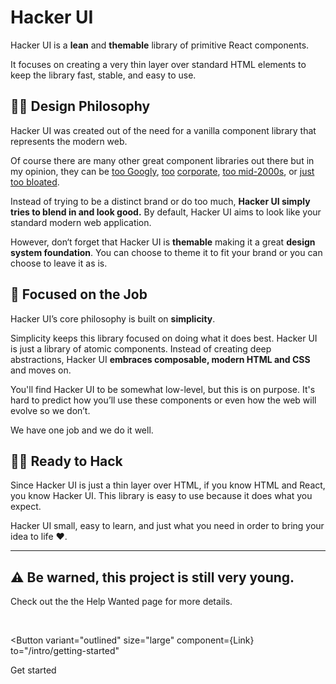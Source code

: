 
# Hacker UI

Hacker UI is a **lean** and **themable** library of primitive React components.

It focuses on creating a very thin layer over standard HTML elements to keep the library fast, stable, and easy to use.

## <Emoji><span role="img" aria-label="">👩‍🎨</span></Emoji> Design Philosophy

Hacker UI was created out of the need for a vanilla component library that represents the modern web.

Of course there are many other great component libraries out there but in my opinion, they can be [too Googly](https://material-ui.com/), [too](https://blueprintjs.com/) [corporate](https://developer.microsoft.com/en-us/fluentui#/get-started/web), [too mid-2000s](https://react-bootstrap.github.io/), or [just too bloated](https://bundlephobia.com/result?p=antd).

Instead of trying to be a distinct brand or do too much, **Hacker UI simply tries to blend in and look good.** By default, Hacker UI aims to look like your standard modern web application.

However, don‘t forget that Hacker UI is **themable** making it a great **design system foundation**. You can choose to theme it to fit your brand or you can choose to leave it as is.

## <Emoji><span role="img" aria-label="">🎯</span></Emoji> Focused on the Job

Hacker UI’s core philosophy is built on **simplicity**.

Simplicity keeps this library focused on doing what it does best. Hacker UI is just a library of atomic components. Instead of creating deep abstractions, Hacker UI **embraces composable, modern HTML and CSS** and moves on.

You'll find Hacker UI to be somewhat low-level, but this is on purpose. It's hard to predict how you’ll use these components or even how the web will evolve so we don’t.

We have one job and we do it well.

## <Emoji><span role="img" aria-label="">👩‍💻</span></Emoji> Ready to Hack

Since Hacker UI is just a thin layer over HTML, if you know HTML and React, you know Hacker UI. This library is easy to use because it does what you expect.

Hacker UI small, easy to learn, and just what you need in order to bring your idea to life <Emoji><span role="img" aria-label="Heart">❤️</span></Emoji>.

---

## <Emoji><span role="img" aria-label="">⚠️</span></Emoji> Be warned, this project is still very young.

Check out the the <Link to="/intro/help-wanted">Help Wanted</Link> page for more details.

<br />

<Button
  variant="outlined"
  size="large"
  component={Link}
  to="/intro/getting-started"
>
  <span>Get started</span>
  <FontAwesomeIcon icon={faArrowRight} />
</Button>
